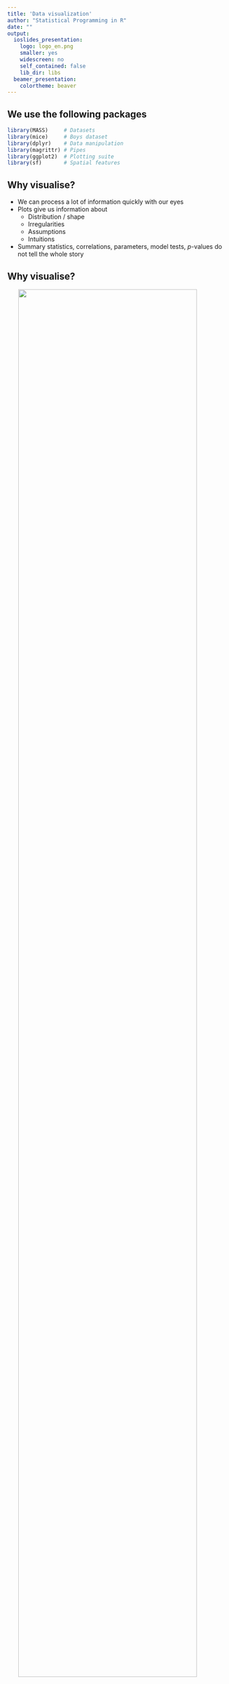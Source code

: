 ```yaml
---
title: 'Data visualization'
author: "Statistical Programming in R"
date: ""
output:
  ioslides_presentation:
    logo: logo_en.png
    smaller: yes
    widescreen: no
    self_contained: false
    lib_dir: libs
  beamer_presentation:
    colortheme: beaver
---
```



## We use the following packages
```r
library(MASS)     # Datasets
library(mice)     # Boys dataset
library(dplyr)    # Data manipulation
library(magrittr) # Pipes
library(ggplot2)  # Plotting suite
library(sf)       # Spatial features
```


## Why visualise?

- We can process a lot of information quickly with our eyes
- Plots give us information about
    - Distribution / shape
    - Irregularities
    - Assumptions
    - Intuitions
- Summary statistics, correlations, parameters, model tests, *p*-values do not tell the whole story



## Why visualise?

<img src="anscombe.svg" style="display:block;width:90%;margin:0 auto;"></img>
<p style="text-align:center;font-style:italic;font-size:0.5em;">Source: Anscombe, F. J. (1973). "Graphs in Statistical Analysis". American Statistician. 27 (1): 17–21.</p>

## Why visualise?

<img src="datasaurus.gif" style="display:block;width:90%;margin:0 auto;"></img>


<p style="text-align:center;font-style:italic;font-size:0.5em;">Source: https://www.autodeskresearch.com/publications/samestats</p>


## What we will do

- Plotting with `ggplot2` graphics
- Plotting data on maps

# ggplot2

## What is `ggplot2`?
Layered plotting based on the book **The Grammar of Graphics** by Leland Wilkinsons.

With `ggplot2` you

1. provide the _data_
2. define how to map variables to _aesthetics_
3. state which _geometric object_ to display
4. (optional) edit the overall _theme_ of the plot

`ggplot2` then takes care of the details

## An example: scatterplot

1: Provide the data
```r
ggplot( data = boys )
```

2: map variable to aesthetics
```r
  ggplot( data = boys, aes(x = hgt, y = wgt) )
```

3: state which geometric object to display
```r
ggplot( data = boys, aes(x = hgt, y = wgt) ) +
  geom_point()
```

## An example: scatterplot
```r
ggplot(data = boys, aes(x = hgt, y = wgt )) +
  geom_point(na.rm = TRUE)
```

## Why this syntax?

Create the plot
```r
gg <- 
  ggplot( data = boys, aes( x = hgt, y = wgt ) ) +
  geom_point( col = "dark green" )
```

Add another layer (smooth fit line)
```r
gg <- gg + 
  geom_smooth(col = "dark blue")
```

Give it some labels and a nice look
```r
gg <- gg + 
  labs(x = "Age", y = "BMI", title = "BMI trend for boys") +
  theme_minimal()
```

## Why this syntax?
```r
plot(gg)
```

## Aesthetics

- x
- y
- size
- colour
- fill
- opacity (alpha)
- linetype
- ...

## Aesthetics
```r
gg <- 
  boys %>% 
  filter(!is.na(reg)) %>% 
  
  ggplot(aes(x      = hgt, 
             y      = wgt, 
             shape  = reg, 
             colour = age)) +
  
  geom_point( alpha = 0.5) +
  
  labs(title  = "Trend for boys",
       x      = "Height", 
       y      = "Weight", 
       shape    = "Region",
       colour = "Age") +
  theme_minimal()
```
 
## Aesthetics
```r
plot(gg)
```

## Geoms

- geom_point
- geom_bar
- geom_line
- geom_smooth

- geom_histogram
- geom_boxplot
- geom_density

## Geoms: Bar
```r
data.frame(x = letters[1:5], y = c(1, 3, 3, 2, 1)) %>% 
  ggplot(aes(x = x, y = y)) + 
  geom_bar(fill = "dark green", stat = "identity") +
  labs(title = "Value per letter",
       x     = "Letter", 
       y     = "Value") +
  theme_minimal()
```

## Geoms: Line
```r
ggdat <- data.frame(x = 1:100, y = rnorm(100))
ggdat %>% 
  ggplot(aes(x = x, y = y)) + 
  geom_line(colour = "dark green", lwd = 1) +
  ylim(-2, 3.5) +
  labs(title = "Some line thing",
       x     = "Time since start", 
       y     = "Some value") +
  theme_minimal()
```

## Geoms: Smooth
```r
ggdat %>% 
  ggplot(aes(x = x, y = y)) + 
  geom_smooth(colour = "dark green", lwd = 1, se = FALSE) +
  ylim(-2, 3.5) +
  labs(title = "Some line thing",
       x     = "Time since start", 
       y     = "Some value") +
  theme_minimal()
```

## Geoms: Boxplot
```r
boys %>% 
  filter(!is.na(reg)) %>% 
  
  ggplot(aes(x = reg, y = bmi, fill = reg)) +
  
  geom_boxplot() +
  
  labs(title = "BMI across regions",
       x     = "Region", 
       y     = "BMI") +
  theme_minimal() + 
  theme(legend.position = "none")
```

<!-- ## Geoms: Density -->
<!-- ```{r, echo=FALSE, warning=FALSE, message=FALSE, fig.align='center', dev.args=list(bg="transparent")} -->
<!-- boys %>%  -->
<!--   filter(!is.na(reg)) %>%  -->
<!--   ggplot(aes(x = hgt, fill = reg)) + -->
<!--   geom_density(alpha = 0.5, colour = "transparent") + -->
<!--   xlim(0, 250) +  -->
<!--   labs(title = "Height across regions", -->
<!--        x     = "Height",  -->
<!--        fill  = "Region") + -->
<!--   theme_minimal() -->
<!-- ``` -->

## Facets 

`facet_wrap()` and `facet_grid()` divide figures into panels.

```r
boys %>%
  ggplot(aes(x = age, y = bmi)) +
  geom_point() +
  geom_smooth() + 
  facet_wrap(~ reg)
```

## Facets 

```r
boys %>%
  ggplot(aes(x = age, y = bmi)) +
  geom_point() +
  geom_smooth() + 
  facet_wrap(~ reg)
```

## Export figure

Easy with `ggsave()`

```r
# save as pdf
ggssave("plot.pdf", myplot)

# save as png and specify dimensions 
ggssave("plot.png", myplot, width = 7, height = 5, units="in")
```





## Helpful link in RStudio
<img src="cheatsheet.png" style="display:block;width:90%;margin:0 auto;"></img>

# Maps

## Simple Features
- A formal standard (ISO 19125-1:2004) that describes how objects in the real world can be represented in computers, with emphasis on the spatial geometry of these objects.
- As implemented e.g. in ArcGIS
- Implemented for R in the `sf` package
- Feature geometries are stored in `data.frames`

We have time for a cursory introduction at most. 

```r
denmark <- st_read("DK_map.shp")
```

## Reading in spatial data
```r
denmark <- st_read("DK_map.shp")
```

```r
plot(st_geometry(denmark))
```

## Plotting regional attributes
```r
denmark$proportion.over.70 <- denmark$over70/denmark$population

plot(denmark["proportion.over.70"],
     main = "Proportion of population aged 70 years and above")
```

## Or we can `ggplot`

```r

denmark %>% ggplot(aes(fill=proportion.over.70)) + geom_sf()

```

# Practical

